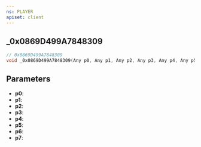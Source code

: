 ```yaml
---
ns: PLAYER
apiset: client
---
```

## _0x0869D499A7848309

```c
// 0x0869D499A7848309
void _0x0869D499A7848309(Any p0, Any p1, Any p2, Any p3, Any p4, Any p5, Any p6, Any p7);
```


## Parameters
* **p0**:
* **p1**:
* **p2**:
* **p3**:
* **p4**:
* **p5**:
* **p6**:
* **p7**: